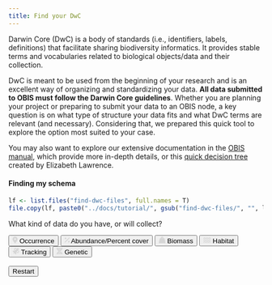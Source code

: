 ```yaml
---
title: Find your DwC
---
```


Darwin Core (DwC) is a body of standards (i.e., identifiers, labels, definitions) that facilitate sharing biodiversity informatics. It provides stable terms and vocabularies related to biological objects/data and their collection.

DwC is meant to be used from the beginning of your research and is an excellent way of organizing and standardizing your data. **All data submitted to OBIS must follow the Darwin Core guidelines**. Whether you are planning your project or preparing to submit your data to an OBIS node, a key question is on what type of structure your data fits and what DwC terms are relevant (and necessary). Considering that, we prepared this quick tool to explore the option most suited to your case.

You may also want to explore our extensive documentation in the [OBIS manual](https://manual.obis.org), which provide more in-depth details, or this [quick decision tree](decisiontree_dwc.pdf) created by Elizabeth Lawrence.

#### Finding my schema

```r
lf <- list.files("find-dwc-files", full.names = T)
file.copy(lf, paste0("../docs/tutorial/", gsub("find-dwc-files/", "", lf)))
```


``` {=html}
<!-- This code is quite complicated, sorry. For understanding the steps, see the framework.png file in the source folder. You have to edit the individual html files to alter the content -->
  
  <!-- Load the scripts -->
  <script src="https://ajax.googleapis.com/ajax/libs/jquery/3.2.1/jquery.min.js"></script>
  <link rel="stylesheet" href="dwc.css">
  <script>
  $(document).ready(function(){
     
     $('#occ-core1').load("occ_core.html");
     $('#occ-core2').load("occ_core.html");
     $('#occ-core3').load("occ_core.html");
     $('#occ-core4').load("occ_core.html");
     $('#event-core1').load("event_core.html");
     $('#event-core2').load("event_core.html");
     $('#emof-ext1').load("emof_ext.html");
     $('#emof-ext2').load("emof_ext.html");
     $('#emof-ext3').load("emof_ext.html");
     $('#dna-ext1').load("dna_ext.html");
     $('#dna-ext2').load("dna_ext.html");
  
  });
  </script>
  

  <!-- Buttons for steps -->
  <form id="dynamic-form">
    <div class="step" id="step1">
      <p class="form-para">What kind of data do you have, or will collect?</p>
      <button class="option-button" type="button" data-step="step2"><svg xmlns="http://www.w3.org/2000/svg" height="1em" viewBox="0 0 384 512"><!--! Font Awesome Free 6.4.2 by @fontawesome - https://fontawesome.com License - https://fontawesome.com/license (Commercial License) Copyright 2023 Fonticons, Inc. --><style>svg{fill:#D6D6D6}</style><path d="M215.7 499.2C267 435 384 279.4 384 192C384 86 298 0 192 0S0 86 0 192c0 87.4 117 243 168.3 307.2c12.3 15.3 35.1 15.3 47.4 0zM192 128a64 64 0 1 1 0 128 64 64 0 1 1 0-128z"/></svg> Occurrence</button>
      <button class="option-button" type="button" data-step="step2"><svg xmlns="http://www.w3.org/2000/svg" height="1em" viewBox="0 0 384 512"><!--! Font Awesome Free 6.4.2 by @fontawesome - https://fontawesome.com License - https://fontawesome.com/license (Commercial License) Copyright 2023 Fonticons, Inc. --><style>svg{fill:#D6D6D6}</style><path d="M374.6 118.6c12.5-12.5 12.5-32.8 0-45.3s-32.8-12.5-45.3 0l-320 320c-12.5 12.5-12.5 32.8 0 45.3s32.8 12.5 45.3 0l320-320zM128 128A64 64 0 1 0 0 128a64 64 0 1 0 128 0zM384 384a64 64 0 1 0 -128 0 64 64 0 1 0 128 0z"/></svg> Abundance/Percent cover</button>
      <button class="option-button" type="button" data-step="step2"><svg xmlns="http://www.w3.org/2000/svg" height="1em" viewBox="0 0 512 512"><!--! Font Awesome Free 6.4.2 by @fontawesome - https://fontawesome.com License - https://fontawesome.com/license (Commercial License) Copyright 2023 Fonticons, Inc. --><style>svg{fill:#D6D6D6}</style><path d="M224 96a32 32 0 1 1 64 0 32 32 0 1 1 -64 0zm122.5 32c3.5-10 5.5-20.8 5.5-32c0-53-43-96-96-96s-96 43-96 96c0 11.2 1.9 22 5.5 32H120c-22 0-41.2 15-46.6 36.4l-72 288c-3.6 14.3-.4 29.5 8.7 41.2S33.2 512 48 512H464c14.8 0 28.7-6.8 37.8-18.5s12.3-26.8 8.7-41.2l-72-288C433.2 143 414 128 392 128H346.5z"/></svg> Biomass</button>
      <button class="option-button" type="button" data-step="step2"><svg xmlns="http://www.w3.org/2000/svg" height="1em" viewBox="0 0 576 512"><!--! Font Awesome Free 6.4.2 by @fontawesome - https://fontawesome.com License - https://fontawesome.com/license (Commercial License) Copyright 2023 Fonticons, Inc. --><style>svg{fill:#D6D6D6}</style><path d="M269.5 69.9c11.1-7.9 25.9-7.9 37 0C329 85.4 356.5 96 384 96c26.9 0 55.4-10.8 77.4-26.1l0 0c11.9-8.5 28.1-7.8 39.2 1.7c14.4 11.9 32.5 21 50.6 25.2c17.2 4 27.9 21.2 23.9 38.4s-21.2 27.9-38.4 23.9c-24.5-5.7-44.9-16.5-58.2-25C449.5 149.7 417 160 384 160c-31.9 0-60.6-9.9-80.4-18.9c-5.8-2.7-11.1-5.3-15.6-7.7c-4.5 2.4-9.7 5.1-15.6 7.7c-19.8 9-48.5 18.9-80.4 18.9c-33 0-65.5-10.3-94.5-25.8c-13.4 8.4-33.7 19.3-58.2 25c-17.2 4-34.4-6.7-38.4-23.9s6.7-34.4 23.9-38.4C42.8 92.6 61 83.5 75.3 71.6c11.1-9.5 27.3-10.1 39.2-1.7l0 0C136.7 85.2 165.1 96 192 96c27.5 0 55-10.6 77.5-26.1zm37 288C329 373.4 356.5 384 384 384c26.9 0 55.4-10.8 77.4-26.1l0 0c11.9-8.5 28.1-7.8 39.2 1.7c14.4 11.9 32.5 21 50.6 25.2c17.2 4 27.9 21.2 23.9 38.4s-21.2 27.9-38.4 23.9c-24.5-5.7-44.9-16.5-58.2-25C449.5 437.7 417 448 384 448c-31.9 0-60.6-9.9-80.4-18.9c-5.8-2.7-11.1-5.3-15.6-7.7c-4.5 2.4-9.7 5.1-15.6 7.7c-19.8 9-48.5 18.9-80.4 18.9c-33 0-65.5-10.3-94.5-25.8c-13.4 8.4-33.7 19.3-58.2 25c-17.2 4-34.4-6.7-38.4-23.9s6.7-34.4 23.9-38.4c18.1-4.2 36.2-13.3 50.6-25.2c11.1-9.4 27.3-10.1 39.2-1.7l0 0C136.7 373.2 165.1 384 192 384c27.5 0 55-10.6 77.5-26.1c11.1-7.9 25.9-7.9 37 0zm0-144C329 229.4 356.5 240 384 240c26.9 0 55.4-10.8 77.4-26.1l0 0c11.9-8.5 28.1-7.8 39.2 1.7c14.4 11.9 32.5 21 50.6 25.2c17.2 4 27.9 21.2 23.9 38.4s-21.2 27.9-38.4 23.9c-24.5-5.7-44.9-16.5-58.2-25C449.5 293.7 417 304 384 304c-31.9 0-60.6-9.9-80.4-18.9c-5.8-2.7-11.1-5.3-15.6-7.7c-4.5 2.4-9.7 5.1-15.6 7.7c-19.8 9-48.5 18.9-80.4 18.9c-33 0-65.5-10.3-94.5-25.8c-13.4 8.4-33.7 19.3-58.2 25c-17.2 4-34.4-6.7-38.4-23.9s6.7-34.4 23.9-38.4c18.1-4.2 36.2-13.3 50.6-25.2c11.1-9.5 27.3-10.1 39.2-1.7l0 0C136.7 229.2 165.1 240 192 240c27.5 0 55-10.6 77.5-26.1c11.1-7.9 25.9-7.9 37 0z"/></svg> Habitat</button>
      <button class="option-button" type="button" data-step="step2"><svg xmlns="http://www.w3.org/2000/svg" height="1em" viewBox="0 0 512 512"><!--! Font Awesome Free 6.4.2 by @fontawesome - https://fontawesome.com License - https://fontawesome.com/license (Commercial License) Copyright 2023 Fonticons, Inc. --><style>svg{fill:#D6D6D6}</style><path d="M233 7c-9.4-9.4-24.6-9.4-33.9 0l-96 96c-9.4 9.4-9.4 24.6 0 33.9l89.4 89.4-15.5 15.5C152.3 230.4 124.9 224 96 224c-31.7 0-61.5 7.7-87.8 21.2c-9 4.7-10.3 16.7-3.1 23.8L112.7 376.7 96.3 393.1c-2.6-.7-5.4-1.1-8.3-1.1c-17.7 0-32 14.3-32 32s14.3 32 32 32s32-14.3 32-32c0-2.9-.4-5.6-1.1-8.3l16.4-16.4L242.9 506.9c7.2 7.2 19.2 5.9 23.8-3.1C280.3 477.5 288 447.7 288 416c0-28.9-6.4-56.3-17.8-80.9l15.5-15.5L375 409c9.4 9.4 24.6 9.4 33.9 0l96-96c9.4-9.4 9.4-24.6 0-33.9l-89.4-89.4 55-55c12.5-12.5 12.5-32.8 0-45.3l-48-48c-12.5-12.5-32.8-12.5-45.3 0l-55 55L233 7zm159 351l-72.4-72.4 62.1-62.1L454.1 296 392 358.1zM226.3 192.4L153.9 120 216 57.9l72.4 72.4-62.1 62.1z"/></svg> Tracking</button>
      <button class="option-button" type="button" data-step="step3"><svg xmlns="http://www.w3.org/2000/svg" height="1em" viewBox="0 0 448 512"><!--! Font Awesome Free 6.4.2 by @fontawesome - https://fontawesome.com License - https://fontawesome.com/license (Commercial License) Copyright 2023 Fonticons, Inc. --><style>svg{fill:#D6D6D6}</style><path d="M416 0c17.7 0 32 14.3 32 32c0 59.8-30.3 107.5-69.4 146.6c-28 28-62.5 53.5-97.3 77.4l-2.5 1.7c-11.9 8.1-23.8 16.1-35.5 23.9l0 0 0 0 0 0-1.6 1c-6 4-11.9 7.9-17.8 11.9c-20.9 14-40.8 27.7-59.3 41.5H283.3c-9.8-7.4-20.1-14.7-30.7-22.1l7-4.7 3-2c15.1-10.1 30.9-20.6 46.7-31.6c25 18.1 48.9 37.3 69.4 57.7C417.7 372.5 448 420.2 448 480c0 17.7-14.3 32-32 32s-32-14.3-32-32H64c0 17.7-14.3 32-32 32s-32-14.3-32-32c0-59.8 30.3-107.5 69.4-146.6c28-28 62.5-53.5 97.3-77.4c-34.8-23.9-69.3-49.3-97.3-77.4C30.3 139.5 0 91.8 0 32C0 14.3 14.3 0 32 0S64 14.3 64 32H384c0-17.7 14.3-32 32-32zM338.6 384H109.4c-10.1 10.6-18.6 21.3-25.5 32H364.1c-6.8-10.7-15.3-21.4-25.5-32zM109.4 128H338.6c10.1-10.7 18.6-21.3 25.5-32H83.9c6.8 10.7 15.3 21.3 25.5 32zm55.4 48c18.4 13.8 38.4 27.5 59.3 41.5c20.9-14 40.8-27.7 59.3-41.5H164.7z"/></svg> Genetic</button>
    </div>
    
    
    
    <!-- All other path -->
    <div class="step" id="step2" style="display: none;">
      <!-- Content -->
      <p class="form-prev">You don't have genetic data &#8674;</p>
      <p class="form-para">Will this be a recurring sampling event OR can you aggregate your data in a single event?</p>
      <p class="form-explanation">A recurring sampling is any sampling that will occur in more than one time step. You can also have a single sampling, but have information that is relative to all your data (e.g. all collected on the same place). Note that many datasets can possibly be grouped in an event.</p>
            <button class="option-button" type="button" data-step="step2_yes"><svg xmlns="http://www.w3.org/2000/svg" height="1em" viewBox="0 0 448 512"><!--! Font Awesome Free 6.4.2 by @fontawesome - https://fontawesome.com License - https://fontawesome.com/license (Commercial License) Copyright 2023 Fonticons, Inc. --><style>svg{fill:#D6D6D6}</style><path d="M438.6 105.4c12.5 12.5 12.5 32.8 0 45.3l-256 256c-12.5 12.5-32.8 12.5-45.3 0l-128-128c-12.5-12.5-12.5-32.8 0-45.3s32.8-12.5 45.3 0L160 338.7 393.4 105.4c12.5-12.5 32.8-12.5 45.3 0z"/></svg> Yes</button>
      <button class="option-button" type="button" data-step="step2_no"><svg xmlns="http://www.w3.org/2000/svg" height="1em" viewBox="0 0 384 512"><!--! Font Awesome Free 6.4.2 by @fontawesome - https://fontawesome.com License - https://fontawesome.com/license (Commercial License) Copyright 2023 Fonticons, Inc. --><style>svg{fill:#d6d6d6}</style><path d="M376.6 84.5c11.3-13.6 9.5-33.8-4.1-45.1s-33.8-9.5-45.1 4.1L192 206 56.6 43.5C45.3 29.9 25.1 28.1 11.5 39.4S-3.9 70.9 7.4 84.5L150.3 256 7.4 427.5c-11.3 13.6-9.5 33.8 4.1 45.1s33.8 9.5 45.1-4.1L192 306 327.4 468.5c11.3 13.6 31.5 15.4 45.1 4.1s15.4-31.5 4.1-45.1L233.7 256 376.6 84.5z"/></svg> No</button>
    </div>

    <!-- All other path + YES -->
    <div class="step" id="step2_yes" style="display: none;">
      <!-- Content -->
      <p class="form-prev">You don't have genetic data &#8674;</p>
      <p class="form-prev">This will be a recurring event or can be aggregated into an event &#8674;</p>
      <p class="form-para">Have (or will) you collect any data associated with samples or sampling?</p>
      <p class="form-explanation">Examples of associated data are temperature, length of specimen, etc.</p>
            <button class="option-button" type="button" data-step="step4_yes"><svg xmlns="http://www.w3.org/2000/svg" height="1em" viewBox="0 0 448 512"><!--! Font Awesome Free 6.4.2 by @fontawesome - https://fontawesome.com License - https://fontawesome.com/license (Commercial License) Copyright 2023 Fonticons, Inc. --><style>svg{fill:#D6D6D6}</style><path d="M438.6 105.4c12.5 12.5 12.5 32.8 0 45.3l-256 256c-12.5 12.5-32.8 12.5-45.3 0l-128-128c-12.5-12.5-12.5-32.8 0-45.3s32.8-12.5 45.3 0L160 338.7 393.4 105.4c12.5-12.5 32.8-12.5 45.3 0z"/></svg> Yes</button>
      <button class="option-button" type="button" data-step="step4_no"><svg xmlns="http://www.w3.org/2000/svg" height="1em" viewBox="0 0 384 512"><!--! Font Awesome Free 6.4.2 by @fontawesome - https://fontawesome.com License - https://fontawesome.com/license (Commercial License) Copyright 2023 Fonticons, Inc. --><style>svg{fill:#d6d6d6}</style><path d="M376.6 84.5c11.3-13.6 9.5-33.8-4.1-45.1s-33.8-9.5-45.1 4.1L192 206 56.6 43.5C45.3 29.9 25.1 28.1 11.5 39.4S-3.9 70.9 7.4 84.5L150.3 256 7.4 427.5c-11.3 13.6-9.5 33.8 4.1 45.1s33.8 9.5 45.1-4.1L192 306 327.4 468.5c11.3 13.6 31.5 15.4 45.1 4.1s15.4-31.5 4.1-45.1L233.7 256 376.6 84.5z"/></svg> No</button>
    </div>

    <!-- All other path + YES + YES (step4_yes) -->
    <div class="step" id="step4_yes" style="display: none;">
      <!-- Content -->
      <p class="form-prev">You don't have genetic data &#8674;</p>
      <p class="form-prev">This will be a recurring event or can be aggregated into an event &#8674;</p>
      <p class="form-prev">You collected associated data &#8674;</p>
      <div id="event-core1"></div>
      <p class="form-box-other">+ You will also need:</p>
      <div id="emof-ext1"></div>
    </div>

    <!-- All other path + YES + NO (step4_no) -->
    <div class="step" id="step4_no" style="display: none;">
      <!-- Content -->
      <p class="form-prev">You don't have genetic data &#8674;</p>
      <p class="form-prev">This will be a recurring event or can be aggregated into an event &#8674;</p>
      <p class="form-prev">You have not collected associated data &#8674;</p>
      <div id="event-core2"></div>
    </div>

    <!-- All other path + NO -->
    <div class="step" id="step2_no" style="display: none;">
      <!-- Content -->
      <p class="form-prev">You don't have genetic data &#8674;</p>
      <p class="form-prev">This will not be a recurring event or can't be aggregated into an event &#8674;</p>
      <p class="form-para">Have (or will) you collect any data associated with samples or sampling?</p>
      <p class="form-explanation">Examples of associated data are temperature, length of specimen, etc.</p>
            <button class="option-button" type="button" data-step="step5_yes"><svg xmlns="http://www.w3.org/2000/svg" height="1em" viewBox="0 0 448 512"><!--! Font Awesome Free 6.4.2 by @fontawesome - https://fontawesome.com License - https://fontawesome.com/license (Commercial License) Copyright 2023 Fonticons, Inc. --><style>svg{fill:#D6D6D6}</style><path d="M438.6 105.4c12.5 12.5 12.5 32.8 0 45.3l-256 256c-12.5 12.5-32.8 12.5-45.3 0l-128-128c-12.5-12.5-12.5-32.8 0-45.3s32.8-12.5 45.3 0L160 338.7 393.4 105.4c12.5-12.5 32.8-12.5 45.3 0z"/></svg> Yes</button>
      <button class="option-button" type="button" data-step="step5_no"><svg xmlns="http://www.w3.org/2000/svg" height="1em" viewBox="0 0 384 512"><!--! Font Awesome Free 6.4.2 by @fontawesome - https://fontawesome.com License - https://fontawesome.com/license (Commercial License) Copyright 2023 Fonticons, Inc. --><style>svg{fill:#d6d6d6}</style><path d="M376.6 84.5c11.3-13.6 9.5-33.8-4.1-45.1s-33.8-9.5-45.1 4.1L192 206 56.6 43.5C45.3 29.9 25.1 28.1 11.5 39.4S-3.9 70.9 7.4 84.5L150.3 256 7.4 427.5c-11.3 13.6-9.5 33.8 4.1 45.1s33.8 9.5 45.1-4.1L192 306 327.4 468.5c11.3 13.6 31.5 15.4 45.1 4.1s15.4-31.5 4.1-45.1L233.7 256 376.6 84.5z"/></svg> No</button>
    </div>

    <!-- All other path + NO + YES (step5_yes) -->
    <div class="step" id="step5_yes" style="display: none;">
      <!-- Content -->
      <p class="form-prev">You don't have genetic data &#8674;</p>
      <p class="form-prev">This will not be a recurring event or can't be aggregated into an event &#8674;</p>
      <p class="form-prev">You collected associated data &#8674;</p>
      <div id="occ-core1"></div>
      <p class="form-box-other">+ You will also need:</p>
      <div id="emof-ext2"></div>
    </div>

    <!-- All other path + NO + NO (step5_no) -->
    <div class="step" id="step5_no" style="display: none;">
      <!-- Content -->
      <p class="form-prev">You don't have genetic data &#8674;</p>
      <p class="form-prev">This will not be a recurring event or can't be aggregated into an event &#8674;</p>
      <p class="form-prev">You have not collected associated data &#8674;</p>
      <div id="occ-core2"></div>
    </div>

    
    
    <!-- Genetic path -->
    <div class="step" id="step3" style="display: none;">
      <!-- Content -->
      <p class="form-prev">You have genetic data &#8674;</p>
      <p class="form-para">Have (or will) you collect any data associated with samples or sampling?</p>
      <p class="form-explanation">Examples of associated data are temperature, length of specimen, etc.</p>
            <button class="option-button" type="button" data-step="step3_yes"><svg xmlns="http://www.w3.org/2000/svg" height="1em" viewBox="0 0 448 512"><!--! Font Awesome Free 6.4.2 by @fontawesome - https://fontawesome.com License - https://fontawesome.com/license (Commercial License) Copyright 2023 Fonticons, Inc. --><style>svg{fill:#D6D6D6}</style><path d="M438.6 105.4c12.5 12.5 12.5 32.8 0 45.3l-256 256c-12.5 12.5-32.8 12.5-45.3 0l-128-128c-12.5-12.5-12.5-32.8 0-45.3s32.8-12.5 45.3 0L160 338.7 393.4 105.4c12.5-12.5 32.8-12.5 45.3 0z"/></svg> Yes</button>
      <button class="option-button" type="button" data-step="step3_no"><svg xmlns="http://www.w3.org/2000/svg" height="1em" viewBox="0 0 384 512"><!--! Font Awesome Free 6.4.2 by @fontawesome - https://fontawesome.com License - https://fontawesome.com/license (Commercial License) Copyright 2023 Fonticons, Inc. --><style>svg{fill:#d6d6d6}</style><path d="M376.6 84.5c11.3-13.6 9.5-33.8-4.1-45.1s-33.8-9.5-45.1 4.1L192 206 56.6 43.5C45.3 29.9 25.1 28.1 11.5 39.4S-3.9 70.9 7.4 84.5L150.3 256 7.4 427.5c-11.3 13.6-9.5 33.8 4.1 45.1s33.8 9.5 45.1-4.1L192 306 327.4 468.5c11.3 13.6 31.5 15.4 45.1 4.1s15.4-31.5 4.1-45.1L233.7 256 376.6 84.5z"/></svg> No</button>
    </div>
    
    <!-- Genetic path terminal YES-->
    <div class="step" id="step3_yes" style="display: none;">
      <!-- Content -->
      <p class="form-prev">You have genetic data &#8674;</p>
      <p class="form-prev">You collected associated data &#8674;</p>
      <div id="occ-core3"></div>
      <p class="form-box-other">+ You will also need:</p>
      <div id="dna-ext1"></div>
      <br>
      <div id="emof-ext3"></div>
    </div>

    <!-- Genetic path terminal NO-->
    <div class="step" id="step3_no" style="display: none;">
      <!-- Content -->
      <p class="form-prev">You have genetic data &#8674;</p>
      <p class="form-prev">You have not collected associated data &#8674;</p>
      <div id="occ-core4"></div>
      <p class="form-box-other">+ You will also need:</p>
      <div id="dna-ext2"></div>
    </div>
    
    <!-- Restart Button -->
    <div><br></div>
    <button type="button" id="rest-btn">Restart</button>
  </form>
  
  <!-- The Javascript -->
  <script>
    document.addEventListener('DOMContentLoaded', function() {
       const form = document.getElementById('dynamic-form');
       const steps = form.querySelectorAll('.step');
       const optionButtons = document.querySelectorAll('.option-button');
       const restartButton = document.getElementById('rest-btn');
       let currentStepId = 'step1'; // Initialize with the first step's ID

       function showStep(stepId) {
         steps.forEach(step => {
           if (step.id === stepId) {
             step.style.display = 'block';
           } else {
             step.style.display = 'none';
           }
         });

         // Update current step ID
         currentStepId = stepId;

         // Update button visibility based on step
         restartButton.style.display = stepId === 'step1' ? 'none' : 'inline-block';
       }

       function goToStep(stepId) {
         showStep(stepId);
       }

       function handleOptionClick(event) {
         const targetButton = event.target;
         const targetStep = targetButton.getAttribute('data-step');
         goToStep(targetStep);
       }

       function handleRestartClick() {
         goToStep('step1'); // Go back to Step 1
       }

       optionButtons.forEach(button => button.addEventListener('click', handleOptionClick));
       restartButton.addEventListener('click', handleRestartClick);

       showStep(currentStepId);
    });
  </script>
```